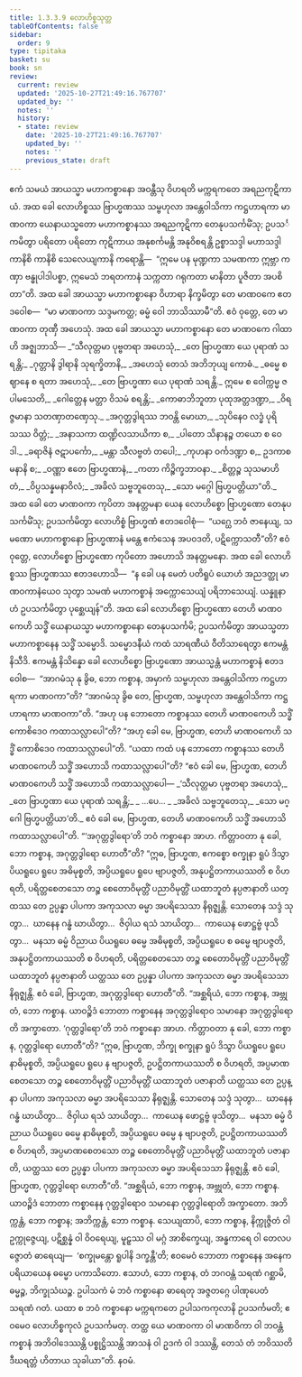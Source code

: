 ```yaml
---
title: 1.3.3.9 လောဟိစ္စသုတ္တ
tableOfContents: false
sidebar:
  order: 9
type: tipitaka
basket: su
book: sn
review:
  current: review
  updated: '2025-10-27T21:49:16.767707'
  updated_by: ''
  notes: ''
  history:
  - state: review
    date: '2025-10-27T21:49:16.767707'
    updated_by: ''
    notes: ''
    previous_state: draft
---
```



<ReviewStatus review={frontmatter.review} showDetails={true} />

<HypothesisAnnotation frontmatter={frontmatter} />

<DynamicBreadcrumb />

<Division number="132" book="sn" e="ch" v="18" p="299">

<Paragraph number="749" book="sn">
ဧကံ သမယံ အာယသ္မာ မဟာကစ္စာနော အဝန္တီသု ဝိဟရတိ မက္ကရကတေ အရညကုဋိကာယံ. အထ ခေါ လောဟိစ္စဿ ဗြာဟ္မဏဿ သမ္ဗဟုလာ အန္တေဝါသိကာ ကဋ္ဌဟာရကာ မာဏဝကာ ယေနာယသ္မတော မဟာကစ္စာနဿ အရညကုဋိကာ တေနုပသင်္ကမိံသု; ဥပသင်္ကမိတွာ ပရိတော ပရိတော ကုဋိကာယ အနုစင်္ကမန္တိ အနုဝိစရန္တိ ဥစ္စာသဒ္ဒါ မဟာသဒ္ဒါ ကာနိစိ ကာနိစိ သေလေယျကာနိ ကရောန္တိ—  “ဣမေ ပန မုဏ္ဍကာ သမဏကာ ဣဗ္ဘာ ကဏှာ ဗန္ဓုပါဒါပစ္စာ, ဣမေသံ ဘရတကာနံ သက္ကတာ ဂရုကတာ မာနိတာ ပူဇိတာ အပစိတာ”တိ. အထ ခေါ အာယသ္မာ မဟာကစ္စာနော ဝိဟာရာ နိက္ခမိတွာ တေ မာဏဝကေ ဧတဒဝေါစ—  “မာ မာဏဝကာ သဒ္ဒမကတ္ထ; ဓမ္မံ ဝေါ ဘာသိဿာမီ”တိ. ဧဝံ ဝုတ္တေ, တေ မာဏဝကာ တုဏှီ အဟေသုံ. အထ ခေါ အာယသ္မာ မဟာကစ္စာနော တေ မာဏဝကေ ဂါထာဟိ အဇ္ဈဘာသိ—
</Paragraph>

<Paragraph number="750" type="verses" book="sn">
_“သီလုတ္တမာ ပုဗ္ဗတရာ အဟေသုံ,_  
_တေ ဗြာဟ္မဏာ ယေ ပုရာဏံ သရန္တိ;_  
_ဂုတ္တာနိ ဒွါရာနိ သုရက္ခိတာနိ,_  
_အဟေသုံ တေသံ အဘိဘုယျ ကောဓံ._  

</Paragraph>

<Paragraph number="751" type="verses" book="sn">
_ဓမ္မေ စ ဈာနေ စ ရတာ အဟေသုံ,_  
_တေ ဗြာဟ္မဏာ ယေ ပုရာဏံ သရန္တိ._  

</Paragraph>

<Paragraph number="752" type="verses" book="sn">
ဣမေ စ ဝေါက္ကမ္မ ဇပါမသေတိ,_  
_ဂေါတ္တေန မတ္တာ ဝိသမံ စရန္တိ;_  
_ကောဓာဘိဘူတာ ပုထုအတ္တဒဏ္ဍာ,_  
_ဝိရဇ္ဇမာနာ သတဏှာတဏှေသု._  

</Paragraph>

<Paragraph number="753" type="verses" book="sn">
_အဂုတ္တဒွါရဿ ဘဝန္တိ မောဃာ,_  
_သုပိနေဝ လဒ္ဓံ ပုရိသဿ ဝိတ္တံ;_  
_အနာသကာ ထဏ္ဍိလသာယိကာ စ,_  
_ပါတော သိနာနဉ္စ တယော စ ဝေဒါ._  

</Paragraph>

<Paragraph number="754" type="verses" book="sn">
_ခရာဇိနံ ဇဋာပင်္ကော,_  
_မန္တာ သီလဗ္ဗတံ တပေါ;_  
_ကုဟနာ ဝင်္ကဒဏ္ဍာ စ,_  
ဥဒကာစမနာနိ စ;_  
_ဝဏ္ဏာ ဧတေ ဗြာဟ္မဏာနံ,_  
_ကတာ ကိဉ္စိက္ခဘာဝနာ._  

</Paragraph>

<Paragraph number="755" type="verses" book="sn">
_စိတ္တဉ္စ သုသမာဟိတံ,_  
_ဝိပ္ပသန္နမနာဝိလံ;_  
_အခိလံ သဗ္ဗဘူတေသု,_  
_သော မဂ္ဂေါ ဗြဟ္မပတ္တိယာ”တိ._  

</Paragraph>

<Paragraph number="756" book="sn">
အထ ခေါ တေ မာဏဝကာ ကုပိတာ အနတ္တမနာ ယေန လောဟိစ္စော ဗြာဟ္မဏော တေနုပသင်္ကမိံသု; ဥပသင်္ကမိတွာ လောဟိစ္စံ ဗြာဟ္မဏံ ဧတဒဝေါစုံ—  “ယဂ္ဃေ ဘဝံ ဇာနေယျ, သမဏော မဟာကစ္စာနော ဗြာဟ္မဏာနံ မန္တေ ဧကံသေန အပဝဒတိ, ပဋိက္ကောသတီ”တိ? ဧဝံ ဝုတ္တေ, လောဟိစ္စော ဗြာဟ္မဏော ကုပိတော အဟောသိ အနတ္တမနော. အထ ခေါ လောဟိစ္စဿ ဗြာဟ္မဏဿ ဧတဒဟောသိ—  “န ခေါ ပန မေတံ ပတိရူပံ ယောဟံ အညဒတ္ထု မာဏဝကာနံယေဝ သုတွာ သမဏံ မဟာကစ္စာနံ အက္ကောသေယျံ ပရိဘာသေယျံ. ယန္နူနာဟံ ဥပသင်္ကမိတွာ ပုစ္ဆေယျန်”တိ.
</Paragraph>

<Paragraph number="757" book="sn">
အထ ခေါ လောဟိစ္စော ဗြာဟ္မဏော တေဟိ မာဏဝကေဟိ သဒ္ဓိံ ယေနာယသ္မာ မဟာကစ္စာနော တေနုပသင်္ကမိ; ဥပသင်္ကမိတွာ အာယသ္မတာ မဟာကစ္စာနေန သဒ္ဓိံ သမ္မောဒိ. သမ္မောဒနီယံ ကထံ သာရဏီယံ ဝီတိသာရေတွာ ဧကမန္တံ နိသီဒိ. ဧကမန္တံ နိသိန္နော ခေါ လောဟိစ္စော ဗြာဟ္မဏော အာယသ္မန္တံ မဟာကစ္စာနံ ဧတဒဝေါစ—  “အာဂမံသု နု ခွိဓ, ဘော ကစ္စာန, အမှာကံ သမ္ဗဟုလာ အန္တေဝါသိကာ ကဋ္ဌဟာရကာ မာဏဝကာ”တိ? “အာဂမံသု ခွိဓ တေ, ဗြာဟ္မဏ, သမ္ဗဟုလာ အန္တေဝါသိကာ ကဋ္ဌဟာရကာ မာဏဝကာ”တိ. “အဟု ပန ဘောတော ကစ္စာနဿ တေဟိ မာဏဝကေဟိ သဒ္ဓိံ ကောစိဒေဝ ကထာသလ္လာပေါ”တိ? “အဟု ခေါ မေ, ဗြာဟ္မဏ, တေဟိ မာဏဝကေဟိ သဒ္ဓိံ ကောစိဒေဝ ကထာသလ္လာပေါ”တိ. “ယထာ ကထံ ပန ဘောတော ကစ္စာနဿ တေဟိ မာဏဝကေဟိ သဒ္ဓိံ အဟောသိ ကထာသလ္လာပေါ”တိ? “ဧဝံ ခေါ မေ, ဗြာဟ္မဏ, တေဟိ မာဏဝကေဟိ သဒ္ဓိံ အဟောသိ ကထာသလ္လာပေါ—
</Paragraph>

<Paragraph number="758" type="verses" book="sn">
_‘သီလုတ္တမာ ပုဗ္ဗတရာ အဟေသုံ,_  
_တေ ဗြာဟ္မဏာ ယေ ပုရာဏံ သရန္တိ;_  
_ …ပေ… _  
_အခိလံ သဗ္ဗဘူတေသု,_  
_သော မဂ္ဂေါ ဗြဟ္မပတ္တိယာ’တိ._  

</Paragraph>

<Paragraph number="759" book="sn">
ဧဝံ ခေါ မေ, ဗြာဟ္မဏ, တေဟိ မာဏဝကေဟိ သဒ္ဓိံ အဟောသိ ကထာသလ္လာပေါ”တိ.
</Paragraph>

<Paragraph number="760" book="sn">
“‘အဂုတ္တဒွါရော’တိ ဘဝံ ကစ္စာနော အာဟ. ကိတ္တာဝတာ နု ခေါ, ဘော ကစ္စာန, အဂုတ္တဒွါရော ဟောတီ”တိ? “ဣဓ, ဗြာဟ္မဏ, ဧကစ္စော စက္ခုနာ ရူပံ ဒိသွာ ပိယရူပေ ရူပေ အဓိမုစ္စတိ, အပ္ပိယရူပေ ရူပေ ဗျာပဇ္ဇတိ, အနုပဋ္ဌိတကာယဿတိ စ ဝိဟရတိ, ပရိတ္တစေတသော တဉ္စ စေတောဝိမုတ္တိံ ပညာဝိမုတ္တိံ ယထာဘူတံ နပ္ပဇာနာတိ ယတ္ထဿ တေ ဥပ္ပန္နာ ပါပကာ အကုသလာ ဓမ္မာ အပရိသေသာ နိရုဇ္ဈန္တိ. သောတေန သဒ္ဒံ သုတွာ…  ဃာနေန ဂန္ဓံ ဃာယိတွာ…  ဇိဝှါယ ရသံ သာယိတွာ…  ကာယေန ဖောဋ္ဌဗ္ဗံ ဖုသိတွာ…  မနသာ ဓမ္မံ ဝိညာယ ပိယရူပေ ဓမ္မေ အဓိမုစ္စတိ, အပ္ပိယရူပေ စ ဓမ္မေ ဗျာပဇ္ဇတိ, အနုပဋ္ဌိတကာယဿတိ စ ဝိဟရတိ, ပရိတ္တစေတသော တဉ္စ စေတောဝိမုတ္တိံ ပညာဝိမုတ္တိံ ယထာဘူတံ နပ္ပဇာနာတိ ယတ္ထဿ တေ ဥပ္ပန္နာ ပါပကာ အကုသလာ ဓမ္မာ အပရိသေသာ နိရုဇ္ဈန္တိ. ဧဝံ ခေါ, ဗြာဟ္မဏ, အဂုတ္တဒွါရော ဟောတီ”တိ. “အစ္ဆရိယံ, ဘော ကစ္စာန, အဗ္ဘုတံ, ဘော ကစ္စာန. ယာဝဉ္စိဒံ ဘောတာ ကစ္စာနေန အဂုတ္တဒွါရောဝ သမာနော အဂုတ္တဒွါရောတိ အက္ခာတော.
</Paragraph>

<Paragraph number="761" book="sn">
‘ဂုတ္တဒွါရော’တိ ဘဝံ ကစ္စာနော အာဟ. ကိတ္တာဝတာ နု ခေါ, ဘော ကစ္စာန, ဂုတ္တဒွါရော ဟောတီ”တိ? “ဣဓ, ဗြာဟ္မဏ, ဘိက္ခု စက္ခုနာ ရူပံ ဒိသွာ ပိယရူပေ ရူပေ နာဓိမုစ္စတိ, အပ္ပိယရူပေ ရူပေ န ဗျာပဇ္ဇတိ, ဥပဋ္ဌိတကာယဿတိ စ ဝိဟရတိ, အပ္ပမာဏစေတသော တဉ္စ စေတောဝိမုတ္တိံ ပညာဝိမုတ္တိံ ယထာဘူတံ ပဇာနာတိ ယတ္ထဿ တေ ဥပ္ပန္နာ ပါပကာ အကုသလာ ဓမ္မာ အပရိသေသာ နိရုဇ္ဈန္တိ. သောတေန သဒ္ဒံ သုတွာ…  ဃာနေန ဂန္ဓံ ဃာယိတွာ…  ဇိဝှါယ ရသံ သာယိတွာ…  ကာယေန ဖောဋ္ဌဗ္ဗံ ဖုသိတွာ…  မနသာ ဓမ္မံ ဝိညာယ ပိယရူပေ ဓမ္မေ နာဓိမုစ္စတိ, အပ္ပိယရူပေ ဓမ္မေ န ဗျာပဇ္ဇတိ, ဥပဋ္ဌိတကာယဿတိ စ ဝိဟရတိ, အပ္ပမာဏစေတသော တဉ္စ စေတောဝိမုတ္တိံ ပညာဝိမုတ္တိံ ယထာဘူတံ ပဇာနာတိ, ယတ္ထဿ တေ ဥပ္ပန္နာ ပါပကာ အကုသလာ ဓမ္မာ အပရိသေသာ နိရုဇ္ဈန္တိ. ဧဝံ ခေါ, ဗြာဟ္မဏ, ဂုတ္တဒွါရော ဟောတီ”တိ.
</Paragraph>

<Paragraph number="762" book="sn">
“အစ္ဆရိယံ, ဘော ကစ္စာန, အဗ္ဘုတံ, ဘော ကစ္စာန. ယာဝဉ္စိဒံ ဘောတာ ကစ္စာနေန ဂုတ္တဒွါရောဝ သမာနော ဂုတ္တဒွါရောတိ အက္ခာတော. အဘိက္ကန္တံ, ဘော ကစ္စာန; အဘိက္ကန္တံ, ဘော ကစ္စာန. သေယျထာပိ, ဘော ကစ္စာန, နိက္ကုဇ္ဇိတံ ဝါ ဥက္ကုဇ္ဇေယျ, ပဋိစ္ဆန္နံ ဝါ ဝိဝရေယျ, မူဠှဿ ဝါ မဂ္ဂံ အာစိက္ခေယျ, အန္ဓကာရေ ဝါ တေလပဇ္ဇောတံ ဓာရေယျ—  ‘စက္ခုမန္တော ရူပါနိ ဒက္ခန္တီ’တိ; ဧဝမေဝံ ဘောတာ ကစ္စာနေန အနေကပရိယာယေန ဓမ္မော ပကာသိတော. ဧသာဟံ, ဘော ကစ္စာန, တံ ဘဂဝန္တံ သရဏံ ဂစ္ဆာမိ, ဓမ္မဉ္စ, ဘိက္ခုသံဃဉ္စ. ဥပါသကံ မံ ဘဝံ ကစ္စာနော ဓာရေတု အဇ္ဇတဂ္ဂေ ပါဏုပေတံ သရဏံ ဂတံ. ယထာ စ ဘဝံ ကစ္စာနော မက္ကရကတေ ဥပါသကကုလာနိ ဥပသင်္ကမတိ; ဧဝမေဝ လောဟိစ္စကုလံ ဥပသင်္ကမတု. တတ္ထ ယေ မာဏဝကာ ဝါ မာဏဝိကာ ဝါ ဘဝန္တံ ကစ္စာနံ အဘိဝါဒေဿန္တိ ပစ္စုဋ္ဌိဿန္တိ အာသနံ ဝါ ဥဒကံ ဝါ ဒဿန္တိ, တေသံ တံ ဘဝိဿတိ ဒီဃရတ္တံ ဟိတာယ သုခါယာ”တိ.

</Paragraph>
</Division>

<Paragraph number="763" type="center" book="sn">
နဝမံ.
</Paragraph>